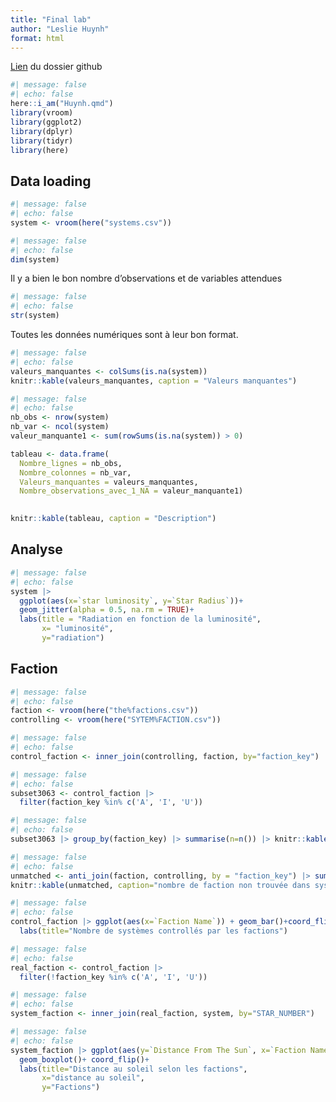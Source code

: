 ```yaml
---
title: "Final lab"
author: "Leslie Huynh"
format: html
---
```

[Lien](https://github.com/leslie3001/battletech.git) du dossier github 

```r
#| message: false
#| echo: false
here::i_am("Huynh.qmd")
library(vroom)
library(ggplot2)
library(dplyr)
library(tidyr)
library(here)
```

## Data loading 
```r
#| message: false
#| echo: false
system <- vroom(here("systems.csv"))
```

```r
#| message: false
#| echo: false
dim(system)
```
Il y a bien le bon nombre d'observations et de variables attendues
```r
#| message: false
#| echo: false
str(system)
```
Toutes les données numériques sont à leur bon format.


```r
#| message: false
#| echo: false
valeurs_manquantes <- colSums(is.na(system))
knitr::kable(valeurs_manquantes, caption = "Valeurs manquantes")
```

```r
#| message: false
#| echo: false
nb_obs <- nrow(system)
nb_var <- ncol(system)
valeur_manquante1 <- sum(rowSums(is.na(system)) > 0)

tableau <- data.frame(
  Nombre_lignes = nb_obs,
  Nombre_colonnes = nb_var,
  Valeurs_manquantes = valeurs_manquantes,
  Nombre_observations_avec_1_NA = valeur_manquante1)
  

knitr::kable(tableau, caption = "Description")

```
## Analyse
```r
#| message: false
#| echo: false
system |> 
  ggplot(aes(x=`star luminosity`, y=`Star Radius`))+
  geom_jitter(alpha = 0.5, na.rm = TRUE)+
  labs(title = "Radiation en fonction de la luminosité",
       x= "luminosité",
       y="radiation")
```
## Faction
```r
#| message: false
#| echo: false
faction <- vroom(here("the%factions.csv"))
controlling <- vroom(here("SYTEM%FACTION.csv"))
```


```r
#| message: false
#| echo: false
control_faction <- inner_join(controlling, faction, by="faction_key")
```


```r
#| message: false
#| echo: false
subset3063 <- control_faction |>
  filter(faction_key %in% c('A', 'I', 'U'))
```

```r
#| message: false
#| echo: false
subset3063 |> group_by(faction_key) |> summarise(n=n()) |> knitr::kable(caption="Nombre de systemes abandonné, independant et non découvert")
```

```r
#| message: false
#| echo: false
unmatched <- anti_join(faction, controlling, by = "faction_key") |> summarise(n=n())
knitr::kable(unmatched, caption="nombre de faction non trouvée dans system%faction")
```

```r
#| message: false
#| echo: false
control_faction |> ggplot(aes(x=`Faction Name`)) + geom_bar()+coord_flip()+
  labs(title="Nombre de systèmes controllés par les factions")
```

```r
#| message: false
#| echo: false
real_faction <- control_faction |>
  filter(!faction_key %in% c('A', 'I', 'U'))
```

```r
#| message: false
#| echo: false
system_faction <- inner_join(real_faction, system, by="STAR_NUMBER")
```

```r
#| message: false
#| echo: false
system_faction |> ggplot(aes(y=`Distance From The Sun`, x=`Faction Name`))+
  geom_boxplot()+ coord_flip()+
  labs(title="Distance au soleil selon les factions", 
       x="distance au soleil",
       y="Factions")
```



